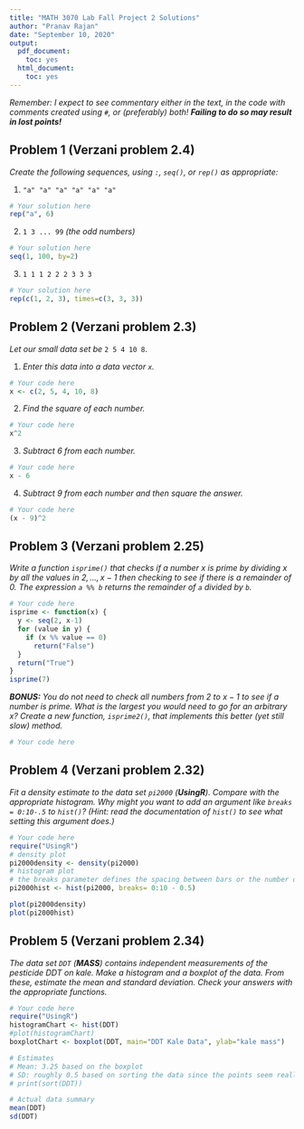 ```yaml
---
title: "MATH 3070 Lab Fall Project 2 Solutions"
author: "Pranav Rajan"
date: "September 10, 2020"
output:
  pdf_document:
    toc: yes
  html_document:
    toc: yes
---
```


*Remember: I expect to see commentary either in the text, in the code with comments created using `#`, or (preferably) both! **Failing to do so may result in lost points!***

## Problem 1 (Verzani problem 2.4)
*Create the following sequences, using `:`, `seq()`, or `rep()` as appropriate:*

1. `"a" "a" "a" "a" "a" "a"`

```r
# Your solution here
rep("a", 6)
```

2. `1 3 ... 99` *(the odd numbers)*

```r
# Your solution here
seq(1, 100, by=2)
```

3. `1 1 1 2 2 2 3 3 3`

```r
# Your solution here
rep(c(1, 2, 3), times=c(3, 3, 3))
```

## Problem 2 (Verzani problem 2.3)
*Let our small data set be* `2 5 4 10 8`.

1. *Enter this data into a data vector `x`.*

```r
# Your code here
x <- c(2, 5, 4, 10, 8)
```

2. *Find the square of each number.*

```r
# Your code here
x^2
```

3. *Subtract 6 from each number.*

```r
# Your code here
x - 6
```

4. *Subtract 9 from each number and then square the answer.*

```r
# Your code here
(x - 9)^2
```

## Problem 3 (Verzani problem 2.25)
*Write a function `isprime()` that checks if a number $x$ is prime by dividing $x$ by all the values in $2, ..., x - 1$ then checking to see if there is a remainder of 0. The expression `a %% b` returns the remainder of `a` divided by `b`.*

```r
# Your code here
isprime <- function(x) {
  y <- seq(2, x-1)
  for (value in y) {
    if (x %% value == 0)
      return("False")
  }
  return("True")
}
isprime(7)
```

***BONUS:** You do not need to check all numbers from 2 to $x - 1$ to see if a number is prime. What is the largest you would need to go for an arbitrary $x$? Create a new function, `isprime2()`, that implements this better (yet still slow) method.*

```r
# Your code here
```

## Problem 4 (Verzani problem 2.32)
*Fit a density estimate to the data set `pi2000` (**UsingR**). Compare with the appropriate histogram. Why might you want to add an argument like `breaks = 0:10-.5` to `hist()`? (Hint: read the documentation of `hist()` to see what setting this argument does.)*

```r
# Your code here
require("UsingR")
# density plot
pi2000density <- density(pi2000)
# histogram plot
# the breaks parameter defines the spacing between bars or the number of bars
pi2000hist <- hist(pi2000, breaks= 0:10 - 0.5)

plot(pi2000density)
plot(pi2000hist)
```

## Problem 5 (Verzani problem 2.34)
*The data set `DDT` (**MASS**) contains independent measurements of the pesticide DDT on kale. Make a histogram and a boxplot of the data. From these, estimate the mean and standard deviation. Check your answers with the appropriate functions.*

```r
# Your code here
require("UsingR")
histogramChart <- hist(DDT)
#plot(histogramChart)
boxplotChart <- boxplot(DDT, main="DDT Kale Data", ylab="kale mass")

# Estimates
# Mean: 3.25 based on the boxplot
# SD: roughly 0.5 based on sorting the data since the points seem really close 
# print(sort(DDT))

# Actual data summary
mean(DDT)
sd(DDT)
```
